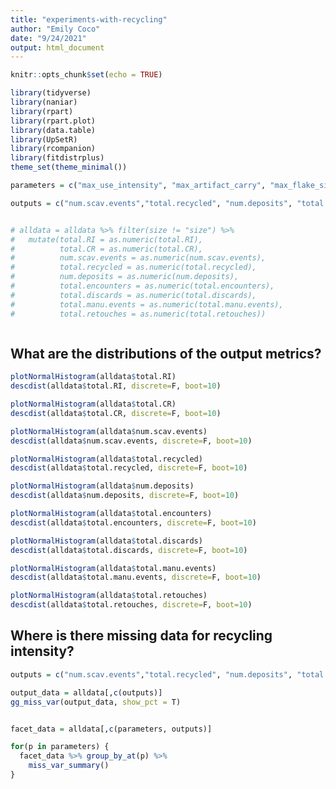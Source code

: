 ```yaml
---
title: "experiments-with-recycling"
author: "Emily Coco"
date: "9/24/2021"
output: html_document
---
```


```r
knitr::opts_chunk$set(echo = TRUE)

library(tidyverse)
library(naniar)
library(rpart)
library(rpart.plot)
library(data.table)
library(UpSetR)
library(rcompanion)
library(fitdistrplus)
theme_set(theme_minimal())

parameters = c("max_use_intensity", "max_artifact_carry", "max_flake_size","max_nodules_size", "blank_prob", "scavenge_prob", "overlap","mu", "size_preference", "flake_preference","min_suitable_flake_size", "min_suitable_nodule_size", "strict_selection")

outputs = c("num.scav.events","total.recycled", "num.deposits",	"total.encounters",	"total.discards",	"total.manu.events", "total.retouches", "total.CR",	"total.RI")


# alldata = alldata %>% filter(size != "size") %>%
#   mutate(total.RI = as.numeric(total.RI), 
#          total.CR = as.numeric(total.CR), 
#          num.scav.events = as.numeric(num.scav.events), 
#          total.recycled = as.numeric(total.recycled), 
#          num.deposits = as.numeric(num.deposits), 
#          total.encounters = as.numeric(total.encounters), 
#          total.discards = as.numeric(total.discards), 
#          total.manu.events = as.numeric(total.manu.events), 
#          total.retouches = as.numeric(total.retouches))



```

## What are the distributions of the output metrics?

```r
plotNormalHistogram(alldata$total.RI)
descdist(alldata$total.RI, discrete=F, boot=10)

plotNormalHistogram(alldata$total.CR)
descdist(alldata$total.CR, discrete=F, boot=10)

plotNormalHistogram(alldata$num.scav.events)
descdist(alldata$num.scav.events, discrete=F, boot=10)

plotNormalHistogram(alldata$total.recycled)
descdist(alldata$total.recycled, discrete=F, boot=10)

plotNormalHistogram(alldata$num.deposits)
descdist(alldata$num.deposits, discrete=F, boot=10)

plotNormalHistogram(alldata$total.encounters)
descdist(alldata$total.encounters, discrete=F, boot=10)

plotNormalHistogram(alldata$total.discards)
descdist(alldata$total.discards, discrete=F, boot=10)

plotNormalHistogram(alldata$total.manu.events)
descdist(alldata$total.manu.events, discrete=F, boot=10)

plotNormalHistogram(alldata$total.retouches)
descdist(alldata$total.retouches, discrete=F, boot=10)

```



## Where is there missing data for recycling intensity?

```r

outputs = c("num.scav.events","total.recycled", "num.deposits",	"total.encounters",	"total.discards",	"total.manu.events", "total.retouches", "total.CR",	"total.RI")

output_data = alldata[,c(outputs)]
gg_miss_var(output_data, show_pct = T)


facet_data = alldata[,c(parameters, outputs)]

for(p in parameters) {
  facet_data %>% group_by_at(p) %>%
    miss_var_summary()
}

```


